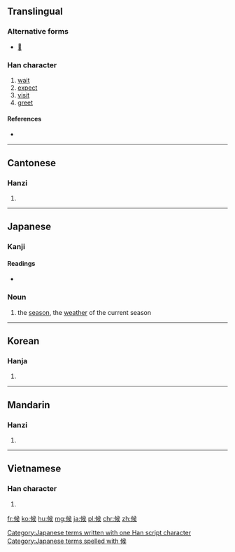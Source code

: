 {{also|侯}}
==Translingual==

===Alternative forms===
* [[𠊱]]

===Han character===
{{Han char|rn=9|rad=人|as=08|sn=10|four=2723<sub>4</sub>|canj=人中弓大 (OLNK)}}

# [[wait]]
# [[expect]]
# [[visit]]
# [[greet]]

====References====
* {{Han ref|kx=0108.040|dkj=00775|dj=0229.150|hdz=10178.050|uh=5019|ud=20505|bh=ADD4|bd=44500}}

----

==Cantonese==

===Hanzi===
{{yue-hanzi|jyut=|y=hau6}}

# {{defn|lang=yue|sort=人08}}

----

==Japanese==

===Kanji===
{{ja-kanji|grade=4|rs=人08}}

====Readings====
* {{ja-readings|on=[[こう]] (kō)|kun=[[そうろう]] (sōrō), [[うかがう]] (ukagau), [[さぶらう]] (saburau)}}

===Noun===
{{ja-noun|k|hira=こう|rom=kō}} 

# {{context|literary|lang=ja|sort=こう}} the [[season]], the [[weather]] of the current season

[[Category:Japanese terms written with one Han script character]]
[[Category:Japanese terms spelled with 候]]
----

==Korean==

===Hanja===
{{ko-hanja|hangeul=후|rv=hu|mr=hu}}

# {{defn|lang=ko|sort=人08}}

----

==Mandarin==

===Hanzi===
{{cmn-hanzi|pin=[[hòu]] ([[hou4]]), [[liàng]] ([[liang4]])|wg=hou<sup>4</sup>, liang<sup>4</sup>}}

# {{defn|lang=cmn|sort=人08}}

----

==Vietnamese==

===Han character===
{{vi-hantu|[[hậu]], [[hầu]], [[thoắng]]|rs=人08}}

# {{defn|lang=vi|sort=人08}}

[[fr:候]]
[[ko:候]]
[[hu:候]]
[[mg:候]]
[[ja:候]]
[[pl:候]]
[[chr:候]]
[[zh:候]]